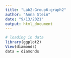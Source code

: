 ```yaml
---
title: "Lab2-Group6-graph2"
author: "Anna Stein"
date: "9/13/2021"
output: html_document
---
```


```r
# loading in data
library(ggplot2)
View(diamonds)
data = diamonds
```




